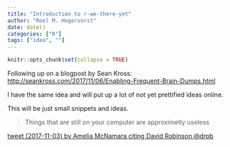 ```yaml
---
title: "Introduction to r-we-there-yet"
author: "Roel M. Hogervorst"
date: date()
categories: ["R"]
tags: ["idea", ""]
---
```


```r
knitr::opts_chunk$set(collapse = TRUE)
```

Following up on a blogpost by Sean Kross: <http://seankross.com/2017/11/06/Enabling-Frequent-Brain-Dumps.html>

I have the same idea and will put up a lot of not yet prettified ideas online.

This will be just small snippets and ideas.

> Things that are still on your computer are approximetly useless

[tweet (2017-11-03) by Amelia McNamara citing David Robinson @drob](https://twitter.com/AmeliaMN/status/926509282874585089)

